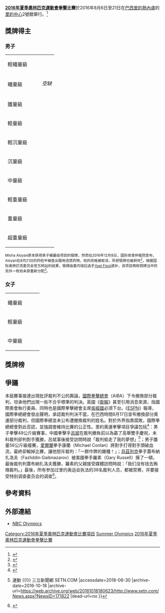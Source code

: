 {{noteTA|G1=Boxing|G2=Sports}}
{{Infobox Olympic event
|event = 拳擊
|games = 2016年夏季
|image = [[File:Olympic_rings_without_rims.svg|centre]] 
|caption = 
|venue = [[里約中心|里約中心]]2號館
|dates = 8月6日至21日
|competitors = 286（包括250名男运动员，36名女运动员）
|nations =
|prev = [[2012年夏季奧林匹克運動會拳擊比賽|2012]]
|next = [[2020年夏季奧林匹克運動會拳擊比賽|2020]]
}}
{{2016年夏季奧林匹克運動會拳擊比賽}}
'''[[2016年夏季奧林匹克運動會|2016年夏季奧林匹克運動會]][[拳擊|拳擊]]比賽'''於2016年8月6日至21日在[[巴西|巴西]][[里約熱內盧|里約熱內盧]]的[[里約中心|里約中心]]2號館舉行。<ref>{{cite web|url=http://www.rio2016.org/en/the-games/olympic/sports/boxing|title=Rio 2016: Boxing|publisher=[[Rio_2016|Rio 2016]]|accessdate=31 January 2015|deadurl=yes|archiveurl=https://web.archive.org/web/20150124151518/http://www.rio2016.org/en/the-games/olympic/sports/boxing|archivedate=2015年1月24日}}</ref>

==獎牌得主==

===男子===
{| {{MedalistTable|type=項目}}
|-
|rowspan=2|輕蠅量級
|rowspan=2|{{flagIOCmedalist|[[Hasanboy_Dusmatov|Hasanboy Dusmatov]]|UZB|2016年夏季}}
|rowspan=2|{{flagIOCmedalist|[[Yuberjén_Martínez|Yuberjén Martínez]]|COL|2016年夏季}}
|{{flagIOCmedalist|[[胡阿尼斯·阿基拉格斯|胡阿尼斯·阿基拉格斯]]|CUB|2016年夏季}}
|-
|{{flagIOCmedalist|[[Nico_Hernández|Nico Hernández]]|USA|2016年夏季}}
|-
|rowspan=2|蠅量級{{ref label|a|a|男子蝇量级}}
|rowspan=2|{{flagIOCmedalist|[[Shakhobidin_Zoirov|Shakhobidin Zoirov]]|UZB|2016年夏季}}
|rowspan=2|{{flagIOCmedalist|[[Yoel_Finol|Yoel Finol]]|VEN|2016年夏季}}
|''空缺''
|-
|{{flagIOCmedalist|[[胡建关|胡建关]]|CHN|2016年夏季}}
|-
|rowspan=2|雛量級
|rowspan=2|{{flagIOCmedalist|[[Robeisy_Ramírez|Robeisy Ramírez]]|CUB|2016年夏季}}
|rowspan=2|{{flagIOCmedalist|[[Shakur_Stevenson|Shakur Stevenson]]|USA|2016年夏季}}
|{{flagIOCmedalist|[[Vladimir_Nikitin_(boxer)|Vladimir Nikitin]]|RUS|2016年夏季}}
|-
|{{flagIOCmedalist|[[Murodjon_Akhmadaliev|Murodjon Akhmadaliev]]|UZB|2016年夏季}}
|-
|rowspan=2|輕量級
|rowspan=2|{{flagIOCmedalist|[[Robson_Conceição|Robson Conceição]]|BRA|2016年夏季}}
|rowspan=2|{{flagIOCmedalist|[[Sofiane_Oumiha|Sofiane Oumiha]]|FRA|2016年夏季}}
|{{flagIOCmedalist|[[Lázaro_Álvarez|Lázaro Álvarez]]|CUB|2016年夏季}}
|-
|{{nowrap|{{flagIOCmedalist|[[Dorjnyambuugiin_Otgondalai|Dorjnyambuugiin Otgondalai]]|MGL|2016年夏季}}}}
|-
|rowspan=2|輕沉量級
|rowspan=2|{{flagIOCmedalist|[[Fazliddin_Gaibnazarov|Fazliddin Gaibnazarov]]|UZB|2016年夏季}}
|rowspan=2|{{flagIOCmedalist|[[洛伦佐·索托马约尔|洛伦佐·索托马约尔]]|AZE|2016年夏季}}
|{{flagIOCmedalist|[[Vitaly_Dunaytsev|Vitaly Dunaytsev]]|RUS|2016年夏季}}
|-
|{{flagIOCmedalist|[[Artem_Harutyunyan_(boxer)|Artem Harutyunyan]]|GER|2016年夏季}}
|-
|rowspan=2|沉量級
|rowspan=2|{{flagIOCmedalist|[[Daniyar_Yeleussinov|Daniyar Yeleussinov]]|KAZ|2016年夏季}}
|rowspan=2|{{flagIOCmedalist|[[Shakhram_Giyasov|Shakhram Giyasov]]|UZB|2016年夏季}}
|{{flagIOCmedalist|[[Mohammed_Rabii|Mohammed Rabii]]|MAR|2016年夏季}}
|-
|{{flagIOCmedalist|[[Souleymane_Cissokho|Souleymane Cissokho]]|FRA|2016年夏季}}
|-
|rowspan=2|中量級
|rowspan=2|{{flagIOCmedalist|[[Arlen_López|Arlen López]]|CUB|2016年夏季}}
|rowspan=2|{{flagIOCmedalist|[[Bektemir_Melikuziev|Bektemir Melikuziev]]|UZB|2016年夏季}}
|{{flagIOCmedalist|[[Misael_Rodríguez|Misael Rodríguez]]|MEX|2016年夏季}}
|-
|{{flagIOCmedalist|[[卡穆兰·沙赫苏瓦尔雷|卡穆兰·沙赫苏瓦尔雷]]|AZE|2016年夏季}}
|-
|rowspan=2|輕重量級
|rowspan=2|{{flagIOCmedalist|[[Julio_César_La_Cruz|Julio César La Cruz]]|CUB|2016年夏季}}
|rowspan=2|{{flagIOCmedalist|[[Adilbek_Niyazymbetov|Adilbek Niyazymbetov]]|KAZ|2016年夏季}}
|{{flagIOCmedalist|[[Mathieu_Bauderlique|Mathieu Bauderlique]]|FRA|2016年夏季}}
|-
|{{flagIOCmedalist|[[Joshua_Buatsi|Joshua Buatsi]]|GBR|2016年夏季}}
|-
|rowspan=2|重量級
|rowspan=2|{{flagIOCmedalist|[[Evgeny_Tishchenko|Evgeny Tishchenko]]|RUS|2016年夏季}}
|rowspan=2|{{flagIOCmedalist|[[Vasiliy_Levit|Vasiliy Levit]]|KAZ|2016年夏季}}
|{{flagIOCmedalist|[[Rustam_Tulaganov|Rustam Tulaganov]]|UZB|2016年夏季}}
|-
|{{flagIOCmedalist|[[Erislandy_Savón|Erislandy Savón]]|CUB|2016年夏季}}
|-
|rowspan=2|超重量級
|rowspan=2|{{flagIOCmedalist|[[Tony_Yoka|Tony Yoka]]|FRA|2016年夏季}}
|rowspan=2|{{flagIOCmedalist|[[Joe_Joyce_(boxer)|Joe Joyce]]|GBR|2016年夏季}}
|{{flagIOCmedalist|[[Filip_Hrgović|Filip Hrgović]]|CRO|2016年夏季}}
|-
|{{flagIOCmedalist|[[Ivan_Dychko|Ivan Dychko]]|KAZ|2016年夏季}}
|}

{{note label|a|a|男子蝇量级}}<small> Misha Aloyan原本获得男子蝇量级项目的银牌，然而在2016年12月8日，国际体育仲裁院宣布，Aloyan在8月21日的药检中被查出服用违禁药物，他的资格被取消，所获银牌也被剥夺<ref>{{cite web|url=http://www.bbc.co.uk/sport/olympics/38258001|title=Misha Aloian and Gabriel Sincraian lose Rio 2016 Olympic medals over doping|publisher=BBC Sport|date=2016-12-08|accessdate=2016-12-10|archive-date=2016-12-11|archive-url=https://web.archive.org/web/20161211134600/http://www.bbc.co.uk/sport/olympics/38258001|dead-url=no}}</ref>，根据国际奥林匹克委员会官方网站的结果，银牌由委内瑞拉选手[[Yoel_Finol|Yoel Finol]]递补，该项目两枚铜牌当中的另外一枚则未获重新分配<ref>{{cite web|url=https://www.olympic.org/rio-2016/boxing/52kg-men|title=Rio 2016 52kg men - Olympic Boxing|work=IOC|accessdate=2019-09-09|archive-date=2020-06-08|archive-url=https://web.archive.org/web/20200608072744/https://www.olympic.org/rio-2016/boxing/52kg-men|dead-url=no}}</ref>。</small>

===女子===
{| {{MedalistTable|type=項目}}
|-
|rowspan=2|蠅量級
|rowspan=2|{{flagIOCmedalist|[[尼古拉·亚当斯|尼古拉·亚当斯]]|GBR|2016年夏季}}
|rowspan=2|{{flagIOCmedalist|[[Sarah_Ourahmoune|Sarah Ourahmoune]]|FRA|2016年夏季}}
|{{flagIOCmedalist|[[任灿灿|任灿灿]]|CHN|2016年夏季}}
|-
|{{flagIOCmedalist|[[Ingrit_Valencia|Ingrit Valencia]]|COL|2016年夏季}}
|-
|rowspan=2|輕量級
|rowspan=2|{{flagIOCmedalist|[[埃斯特尔·莫斯利|埃斯特尔·莫斯利]]|FRA|2016年夏季}}
|rowspan=2|{{flagIOCmedalist|[[尹军花|尹军花]]|CHN|2016年夏季}}
|{{flagIOCmedalist|[[米拉·波特科宁|米拉·波特科宁]]|FIN|2016年夏季}}
|-
|{{flagIOCmedalist|[[Anastasia_Belyakova|Anastasia Belyakova]]|RUS|2016年夏季}}
|-
|rowspan=2|中量級
|rowspan=2|{{flagIOCmedalist|[[克勞瑞莎·希爾茲|克勞瑞莎·希爾茲]]|USA|2016年夏季}}
|rowspan=2|{{flagIOCmedalist|[[Nouchka_Fontijn|Nouchka Fontijn]]|NED|2016年夏季}}
|{{flagIOCmedalist|[[Dariga_Shakimova|Dariga Shakimova]]|KAZ|2016年夏季}}
|-
|{{flagIOCmedalist|[[李倩_(拳击运动员)|李倩]]|CHN|2016年夏季}}
|}

==獎牌榜==
{{Medals table
 | caption        = 
 | host           = BRA
 | flag_template  = flagIOC
 | event          = 2016年夏季
 | team           = 
 | gold_UZB = 3 | silver_UZB = 2 | bronze_UZB = 2
 | gold_CUB = 3 | silver_CUB = 0 | bronze_CUB = 3
 | gold_FRA = 2 | silver_FRA = 2 | bronze_FRA = 2
 | gold_KAZ = 1 | silver_KAZ = 2 | bronze_KAZ = 2
 | gold_GBR = 1 | silver_GBR = 1 | bronze_GBR = 1
 | gold_USA = 1 | silver_USA = 1 | bronze_USA = 1
 | gold_RUS = 1 | silver_RUS = 0 | bronze_RUS = 3 | note_RUS = {{ref label|a|a|男子蝇量级}}
 | gold_BRA = 1 | silver_BRA = 0 | bronze_BRA = 0 | host_BRA = yes 
 | gold_CHN = 0 | silver_CHN = 1 | bronze_CHN = 3
 | gold_AZE = 0 | silver_AZE = 1 | bronze_AZE = 1
 | gold_COL = 0 | silver_COL = 1 | bronze_COL = 1
 | gold_NED = 0 | silver_NED = 1 | bronze_NED = 0
 | gold_VEN = 0 | silver_VEN = 1 | bronze_VEN = 0
 | gold_CRO = 0 | silver_CRO = 0 | bronze_CRO = 1
 | gold_FIN = 0 | silver_FIN = 0 | bronze_FIN = 1
 | gold_GER = 0 | silver_GER = 0 | bronze_GER = 1
 | gold_MEX = 0 | silver_MEX = 0 | bronze_MEX = 1
 | gold_MGL = 0 | silver_MGL = 0 | bronze_MGL = 1
 | gold_MAR = 0 | silver_MAR = 0 | bronze_MAR = 1
}}

==爭議==
本屆賽事接連出現批評裁判不公的輿論，[[國際拳擊總會|國際拳擊總會]]（AIBA）下令撤換部分裁判，坦承他們出現一些不合乎標準的判決。英國《[[衛報|衛報]]》甚至引用消息來源，指國際奧會執行委員、同時也是國際拳擊總會主席[[吳經國|吳經國]]必須下台。《[[ESPN|ESPN]]》報導，國際拳總總會發出聲明，承認裁判判決不當，在巴西時間8月17日宣布撤換部分奧運部分裁判，但國際拳總並未公布遭撤換裁判的姓名。對於外界指責腐敗，國際拳總總會對此否認，並強調會維持比賽的公正性。里約奧運拳擊項目爭議包括<ref>{{Cite web |url=http://sports.ltn.com.tw/news/breakingnews/1798819 |title=奧運》拳擊判決爭議多 英媒點名我國奧委要下台 - 自由體育 |accessdate=2018-06-30 |archive-date=2018-06-30 |archive-url=https://web.archive.org/web/20180630185755/http://sports.ltn.com.tw/news/breakingnews/1798819 |dead-url=no }}</ref>：男子拳擊49公斤級賽事，中國拳擊手[[呂斌|呂斌]]在裁判勝負前以為贏了高舉雙手慶祝，未料裁判卻判對手獲勝，呂斌事後接受訪問時說「裁判偷走了我的夢想」<ref>{{Cite web |url=https://www.setn.com/News.aspx?NewsID=171822 |title=「呂斌不哭，加油」里約奧運再惹議！選手疑遭黑裁強行判輸 {{!}} 運動 {{!}} 三立新聞網 SETN.COM |accessdate=2018-06-30 |archive-date=2016-10-18 |archive-url=https://web.archive.org/web/20161018180623/http://www.setn.com/News.aspx?NewsID=171822 |dead-url=no }}</ref>；男子雛量56公斤級複賽，[[愛爾蘭|愛爾蘭]]拳手康蘭（Michael Conlan）將對手打得對手頭破血流，最終卻輸掉比賽，讓他怒斥裁判：「一群作弊的雜種！」；[[烏茲別克|烏茲別克]]拳手蓋布納扎洛夫（Fazliddin Gaibnazarov）被美國拳手羅素（Gary Russell）揍了一頓，最後裁判判蓋布納扎洛夫獲勝，羅素的父親接受媒體訪問時說：「我们没有钱去贿赂裁判。」最後，所有参加过里约奥运会执法的36名裁判人员，都被禁赛，并要接受特别调查委员会的调查<ref>{{Cite web |url=http://sports.qq.com/a/20161007/007767.htm |title=里约奥运拳击裁判全体遭禁 拳联调查组将严查_体育_腾讯网 |accessdate=2018-06-30 |archive-date=2018-06-30 |archive-url=https://web.archive.org/web/20180630161823/http://sports.qq.com/a/20161007/007767.htm |dead-url=no }}</ref>。

==參考資料==
{{reflist}}

==外部連結==
*[http://nbcolympics.com/boxing/ NBC Olympics]{{Wayback|url=http://nbcolympics.com/boxing/ |date=20160202021739 }}

{{奧林匹克運動會拳擊比賽}}
{{2016年夏季奧林匹克運動會項目}}

[[Category:2016年夏季奧林匹克運動會比賽項目|Category:2016年夏季奧林匹克運動會比賽項目]]
[[Category:2016年拳擊|Summer Olympics]]
[[Category:2016年夏季奧林匹克運動會拳擊比賽|]]